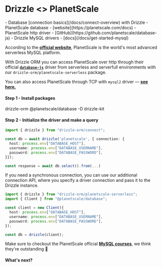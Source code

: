 
# Drizzle \<\> PlanetScale

<Prerequisites>
- Database [connection basics](/docs/connect-overview) with Drizzle
- PlanetScale database - [website](https://planetscale.com/docs)
- PlanetScale http driver - [GitHub](https://github.com/planetscale/database-js)
- Drizzle MySQL drivers - [docs](/docs/get-started-mysql)
</Prerequisites>

According to the **[official website](https://planetscale.com/)**, 
PlanetScale is the world's most advanced serverless MySQL platform.

With Drizzle ORM you can access PlanetScale over http
through their official **[`database-js`](https://github.com/planetscale/database-js)**
driver from serverless and serverfull environments with our `drizzle-orm/planetscale-serverless` package.

You can also access PlanetScale through TCP with `mysql2` driver — **[see here.](/docs/get-started-mysql)**

#### Step 1 - Install packages
<Npm>
drizzle-orm @planetscale/database
-D drizzle-kit
</Npm>

#### Step 2 - Initialize the driver and make a query
```typescript copy"
import { drizzle } from "drizzle-orm/connect";

const db = await drizzle('planetscale', { connection: {
  host: process.env["DATABASE_HOST"],
  username: process.env["DATABASE_USERNAME"],
  password: process.env["DATABASE_PASSWORD"],
}});

const response = await db.select().from(...)
```

If you need a synchronous connection, you can use our additional connection API, 
where you specify a driver connection and pass it to the Drizzle instance.

```typescript copy"
import { drizzle } from "drizzle-orm/planetscale-serverless";
import { Client } from "@planetscale/database";

const client = new Client({
  host: process.env["DATABASE_HOST"],
  username: process.env["DATABASE_USERNAME"],
  password: process.env["DATABASE_PASSWORD"],
});

const db = drizzle(client);
```

Make sure to checkout the PlanetScale official **[MySQL courses](https://planetscale.com/courses/mysql-for-developers/introduction/course-introduction)**, 
we think they're outstanding 🙌

#### What's next?

<WhatsNextPostgres/>
